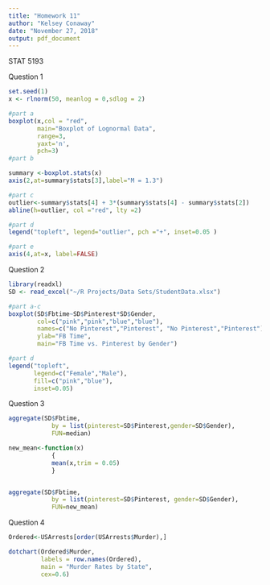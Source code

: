 ---
title: "Homework 11"
author: "Kelsey Conaway"
date: "November 27, 2018"
output: pdf_document
---
STAT 5193 

Question 1
```{r}
set.seed(1)
x <- rlnorm(50, meanlog = 0,sdlog = 2)

#part a
boxplot(x,col = "red",
        main="Boxplot of Lognormal Data",
        range=3, 
        yaxt='n',
        pch=3)
#part b

summary <-boxplot.stats(x)  
axis(2,at=summary$stats[3],label="M = 1.3")  

#part c
outlier<-summary$stats[4] + 3*(summary$stats[4] - summary$stats[2])
abline(h=outlier, col ="red", lty =2)

#part d
legend("topleft", legend="outlier", pch ="+", inset=0.05 )

#part e
axis(4,at=x, label=FALSE)
```

Question 2
```{r}
library(readxl)
SD <- read_excel("~/R Projects/Data Sets/StudentData.xlsx")

#part a-c
boxplot(SD$Fbtime~SD$Pinterest*SD$Gender,
        col=c("pink","pink","blue","blue"),
        names=c("No Pinterest","Pinterest", "No Pinterest","Pinterest"),
        ylab="FB Time",
        main="FB Time vs. Pinterest by Gender")

#part d
legend("topleft",
       legend=c("Female","Male"),
       fill=c("pink","blue"),
       inset=0.05)
```

Question 3
```{r}
aggregate(SD$Fbtime, 
            by = list(pinterest=SD$Pinterest,gender=SD$Gender), 
            FUN=median)

new_mean<-function(x)
            {
            mean(x,trim = 0.05)
            }


aggregate(SD$Fbtime, 
            by = list(pinterest=SD$Pinterest, gender=SD$Gender), 
            FUN=new_mean)
```

Question 4
```{r}
Ordered<-USArrests[order(USArrests$Murder),]

dotchart(Ordered$Murder, 
         labels = row.names(Ordered), 
         main = "Murder Rates by State",
         cex=0.6)
```

